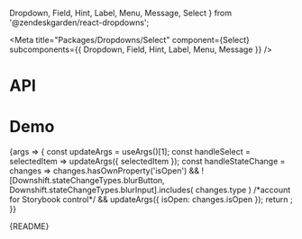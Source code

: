   Dropdown,
  Field,
  Hint,
  Label,
  Menu,
  Message,
  Select
} from '@zendeskgarden/react-dropdowns';

<Meta
  title="Packages/Dropdowns/Select"
  component={Select}
  subcomponents={{ Dropdown, Field, Hint, Label, Menu, Message }}
/>

# API

<ArgsTable />

# Demo

<Canvas>
  <Story
    name="Select"
    args={{
      label: 'Label',
      isLabelRegular: false,
      isLabelHidden: false,
      hasHint: true,
      hint: 'Hint',
      hasMessage: true,
      message: 'Message',
      hasIcon: false,
      items: ITEMS,
      selectedItem: ITEMS[1],
      isOpen: false
    }}
    argTypes={{
      hasIcon: { name: 'start' },
      label: { name: 'children', table: { category: 'Label' } },
      isLabelRegular: { name: 'isRegular', table: { category: 'Label' } },
      isLabelHidden: { name: 'hidden', table: { category: 'Label' } },
      hint: { name: 'children', table: { category: 'Hint' } },
      message: { name: 'children', table: { category: 'Message' } },
      validationLabel: {
        control: { type: 'text' },
        table: { category: 'Message' }
      },
      hasHint: { name: 'Hint', table: { category: 'Story' } },
      hasMessage: { name: 'Message', table: { category: 'Story' } },
      items: { name: 'Item[]', table: { category: 'Story' } },
      downshiftProps: { control: 'object', table: { category: 'Dropdown' } },
      selectedItem: { table: { category: 'Dropdown' } },
      isOpen: { table: { category: 'Dropdown' } },
      placement: {
        control: { type: 'radio', options: PLACEMENT },
        table: { category: 'Menu' }
      }
    }}
    parameters={{
      design: {
        allowFullscreen: true,
        type: 'figma',
        url: 'https://www.figma.com/file/6g87L4FdKZTA3knt3Rsfdx/Garden?node-id=103%3A24482'
      }
    }}
  >
    {args => {
      const updateArgs = useArgs()[1];
      const handleSelect = selectedItem => updateArgs({ selectedItem });
      const handleStateChange = changes =>
        changes.hasOwnProperty('isOpen') &&
        ![Downshift.stateChangeTypes.blurButton, Downshift.stateChangeTypes.blurInput].includes(
          changes.type
        ) /*account for Storybook control*/ &&
        updateArgs({ isOpen: changes.isOpen });
      return <SelectStory {...args} onSelect={handleSelect} onStateChange={handleStateChange} />;
    }}
  </Story>
</Canvas>

<Markdown>{README}</Markdown>
